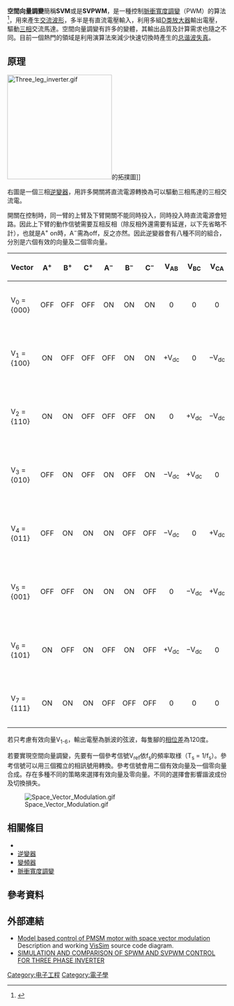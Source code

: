 {{Modulation techniques}}
'''空間向量調變'''簡稱'''SVM'''或是'''SVPWM'''，是一種控制[[脈衝寬度調變|脈衝寬度調變]]（PWM）的算法<ref name=control>
{{cite book
 | author = M.P. Kazmierkowski, R. Krishnan, and F. Blaabjerg
 | title = Control in Power Electronics: Selected Problems
 | publisher = San Diego: Academic Press
 | year = 2002
 | isbn = 978-0-12-402772-5
 | url = http://books.google.com/books?id=6_dmMHEyvrkC&pg=PA373&dq=%22space+vector+modulation%22+intitle:%22Control+in+Power+Electronics%22&lr=&as_brr=0&as_pt=ALLTYPES&ei=CBWOSdCVDJO2ygTvxuiXBg
 }}</ref>，用來產生[[交流|交流]][[波形|波形]]，多半是有直流電壓輸入，利用多組[[D类放大器|D类放大器]]輸出電壓，驅動[[三相|三相]]交流馬達。空間向量調變有許多的變體，其輸出品質及計算需求也隨之不同。目前一個熱門的領域是利用演算法來減少快速切換時產生的[[总谐波失真|总谐波失真]]。

==原理==
[[File:Three_leg_inverter.gif|240px]]的拓撲圖]]

右圖是一個三相[[逆變器|逆變器]]，用許多開關將直流電源轉換為可以驅動三相馬達的三相交流電。

開關在控制時，同一臂的上臂及下臂開關不能同時投入，同時投入時直流電源會短路。因此上下臂的動作信號需要互相反相（除反相外還需要有延遟，以下先省略不計），也就是A<sup>+</sup> on時，A<sup>−</sup>需為off，反之亦然。因此逆變器會有八種不同的組合，分別是六個有效的向量及二個零向量。

<center>
{| class="wikitable" border="1"
|-
! Vector
! A<sup>+</sup>
! B<sup>+</sup>
! C<sup>+</sup>
! A<sup>−</sup>
! B<sup>−</sup>
! C<sup>−</sup>
! V<sub>AB</sub>
! V<sub>BC</sub>
! V<sub>CA</sub>
! 
|-
| V<sub>0</sub> = {000}
| align="center"| OFF
| align="center"| OFF
| align="center"| OFF
| align="center"| ON
| align="center"| ON
| align="center"| ON
| align="center"| 0
| align="center"| 0
| align="center"| 0
| 零向量
|-
| V<sub>1</sub> = {100}
| align="center"| ON
| align="center"| OFF
| align="center"| OFF
| align="center"| OFF
| align="center"| ON
| align="center"| ON
| align="center"| +V<sub>dc</sub>
| align="center"| 0
| align="center"| −V<sub>dc</sub>
| 有效向量
|-
| V<sub>2</sub> = {110}
| align="center"| ON
| align="center"| ON
| align="center"| OFF
| align="center"| OFF
| align="center"| OFF
| align="center"| ON
| align="center"| 0
| align="center"| +V<sub>dc</sub>
| align="center"| −V<sub>dc</sub>
| 有效向量
|-
| V<sub>3</sub> = {010}
| align="center"| OFF
| align="center"| ON
| align="center"| OFF
| align="center"| ON
| align="center"| OFF
| align="center"| ON
| align="center"| −V<sub>dc</sub>
| align="center"| +V<sub>dc</sub>
| align="center"| 0
| 有效向量
|-
| V<sub>4</sub> = {011}
| align="center"| OFF
| align="center"| ON
| align="center"| ON
| align="center"| ON
| align="center"| OFF
| align="center"| OFF
| align="center"| −V<sub>dc</sub>
| align="center"| 0
| align="center"| +V<sub>dc</sub>
| 有效向量
|-
| V<sub>5</sub> = {001}
| align="center"| OFF
| align="center"| OFF
| align="center"| ON
| align="center"| ON
| align="center"| ON
| align="center"| OFF
| align="center"| 0
| align="center"| −V<sub>dc</sub>
| align="center"| +V<sub>dc</sub>
| 有效向量
|-
| V<sub>6</sub> = {101}
| align="center"| ON
| align="center"| OFF
| align="center"| ON
| align="center"| OFF
| align="center"| ON
| align="center"| OFF
| align="center"| +V<sub>dc</sub>
| align="center"| −V<sub>dc</sub>
| align="center"| 0
| 有效向量
|-
| V<sub>7</sub> = {111}
| align="center"| ON
| align="center"| ON
| align="center"| ON
| align="center"| OFF
| align="center"| OFF
| align="center"| OFF
| align="center"| 0
| align="center"| 0
| align="center"| 0
| 零向量
|}
</center>
若只考慮有效向量V<sub>1-6</sub>，輸出電壓為脈波的弦波，每隻腳的[[相量|相位差]]為120度。

若要實現空間向量調變，先要有一個參考信號V<sub>ref</sub>依f<sub>s</sub>的頻率取様（T<sub>s</sub> = 1/f<sub>s</sub>）。參考信號可以用三個獨立的相訊號用{{le|克拉克轉換|Alpha beta gamma transform|<math>\alpha\beta\gamma</math>轉換}}轉換。參考信號會用二個有效向量及一個零向量合成。存在多種不同的策略來選擇有效向量及零向量。不同的選擇會影響諧波成份及切換損失。

[[File:Space_Vector_Modulation.gif|center]]

==相關條目==
* {{le|克拉克轉換|Alpha beta gamma transform|<math>\alpha\beta\gamma</math>轉換}}
* [[逆變器|逆變器]]
* [[變頻器|變頻器]]
* [[脈衝寬度調變|脈衝寬度調變]]

==參考資料==
{{reflist}}

==外部連結==
*[http://www.vissim.com/solutions/field_oriented_motor_control.html Model based control of PMSM motor with space vector modulation] {{Wayback|url=http://www.vissim.com/solutions/field_oriented_motor_control.html |date=20161203122227 }} Description and working [[VisSim|VisSim]] source code diagram.
*[http://www.arpnjournals.com/jeas/research_papers/rp_2010/jeas_0710_362.pdf SIMULATION AND COMPARISON OF SPWM AND SVPWM CONTROL FOR THREE PHASE INVERTER] {{Wayback|url=http://www.arpnjournals.com/jeas/research_papers/rp_2010/jeas_0710_362.pdf |date=20190819040059 }} 

{{DEFAULTSORT:Space Vector Modulation}}
[[Category:电子工程|Category:电子工程]]
[[Category:電子學|Category:電子學]]